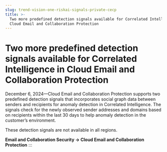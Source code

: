 ```yaml
---
slug: trend-vision-one-riskai-signals-private-cecp
title: >-
  Two more predefined detection signals available for Correlated Intelligence in
  Cloud Email and Collaboration Protection
---
```

# Two more predefined detection signals available for Correlated Intelligence in Cloud Email and Collaboration Protection

December 6, 2024—Cloud Email and Collaboration Protection supports two predefined detection signals that incorporates social graph data between senders and recipients for anomaly detection in Correlated Intelligence. The signals check for the newly observed sender addresses and domains based on recipients within the last 30 days to help anomaly detection in the customer’s environment.

These detection signals are not available in all regions.

**Email and Collaboration Security → Cloud Email and Collaboration Protection**
:::
